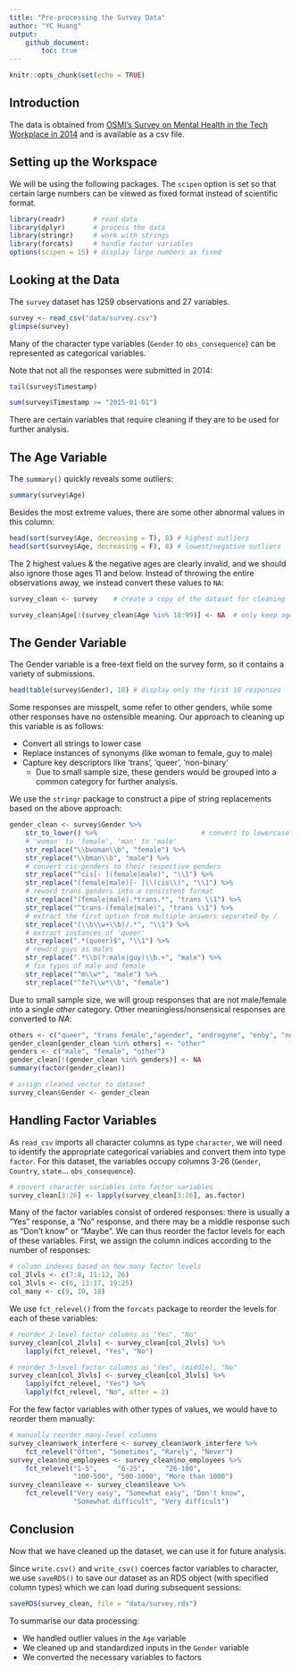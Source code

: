 ```yaml
---
title: "Pre-processing the Survey Data"
author: "YC Huang"
output: 
    github_document:
        toc: true
---
```


```r
knitr::opts_chunk$set(echo = TRUE)
```

## Introduction
The data is obtained from [OSMI's Survey on Mental Health in the Tech Workplace in 2014](https://www.kaggle.com/osmi/mental-health-in-tech-survey) and is available as a csv file.


## Setting up the Workspace

We will be using the following packages. The `scipen` option is set so that certain large numbers can be viewed as fixed format instead of scientific format.

```r
library(readr)       # read data
library(dplyr)       # process the data
library(stringr)     # work with strings
library(forcats)     # handle factor variables
options(scipen = 15) # display large numbers as fixed
```

## Looking at the Data

The `survey` dataset has 1259 observations and 27 variables.

```r
survey <- read_csv("data/survey.csv")
glimpse(survey)
```

Many of the character type variables (`Gender` to `obs_consequence`) can be represented as categorical variables.

Note that not all the responses were submitted in 2014:

```r
tail(survey$Timestamp)

sum(survey$Timestamp >= "2015-01-01")
```

There are certain variables that require cleaning if they are to be used for further analysis.

## The Age Variable

The `summary()` quickly reveals some outliers:

```r
summary(survey$Age)
```

Besides the most extreme values, there are some other abnormal values in this column:

```r
head(sort(survey$Age, decreasing = T), 8) # highest outliers
head(sort(survey$Age, decreasing = F), 8) # lowest/negative outliers
```

The 2 highest values & the negative ages are clearly invalid, and we should also ignore those ages 11 and below. Instead of throwing the entire observations away, we instead convert these values to `NA`:

```r
survey_clean <- survey    # create a copy of the dataset for cleaning

survey_clean$Age[!(survey_clean$Age %in% 18:99)] <- NA  # only keep ages 18 to 99
```

## The Gender Variable

The Gender variable is a free-text field on the survey form, so it contains a variety of submissions. 

```r
head(table(survey$Gender), 10) # display only the first 10 responses
```

Some responses are misspelt, some refer to other genders, while some other responses have no ostensible meaning. Our approach to cleaning up this variable is as follows:  

* Convert all strings to lower case  
* Replace instances of synonyms (like woman to female, guy to male)  
* Capture key descriptors like 'trans', 'queer', 'non-binary'  
    * Due to small sample size, these genders would be grouped into a common category for further analysis.  
    
We use the `stringr` package to construct a pipe of string replacements based on the above approach:

```r
gender_clean <- survey$Gender %>%
    str_to_lower() %>%                          # convert to lowercase
    # 'woman' to 'female', 'man' to 'male'
    str_replace("\\bwoman\\b", "female") %>%    
    str_replace("\\bman\\b", "male") %>%
    # convert cis-genders to their respective genders
    str_replace("^cis[- ](female|male)", "\\1") %>%     
    str_replace("(female|male)[- ]\\(cis\\)", "\\1") %>% 
    # reword trans genders into a consistent format
    str_replace("(female|male).*trans.*", "trans \\1") %>% 
    str_replace("^trans-(female|male)", "trans \\1") %>% 
    # extract the first option from multiple answers separated by /
    str_replace("(\\b\\w+\\b)/.*", "\\1") %>% 
    # extract instances of 'queer'
    str_replace(".*(queer)$", "\\1") %>%
    # reword guys as males
    str_replace(".*\\b(?:male|guy)\\b.+", "male") %>% 
    # fix typos of male and female
    str_replace("^m\\w*", "male") %>% 
    str_replace("^fe?\\w*\\b", "female")
```

Due to small sample size, we will group responses that are not male/female into a single *other* category. Other meaningless/nonsensical responses are converted to *NA*:

```r
others <- c("queer", "trans female","agender", "androgyne", "enby", "non-binary")
gender_clean[gender_clean %in% others] <- "other"
genders <- c("male", "female", "other")
gender_clean[!(gender_clean %in% genders)] <- NA
summary(factor(gender_clean))
```

```r
# assign cleaned vector to dataset
survey_clean$Gender <- gender_clean
```

## Handling Factor Variables

As `read_csv` imports all character columns as type `character`, we will need to identify the appropriate categorical variables and convert them into type `factor`. For this dataset, the variables occupy columns 3-26 (`Gender`, `Country`, `state`... `obs_consequence`).

```r
# convert character variables into factor variables
survey_clean[3:26] <- lapply(survey_clean[3:26], as.factor)
```

Many of the factor variables consist of ordered responses: there is usually a "Yes" response, a "No" response, and there may be a middle response such as "Don't know" or "Maybe". We can thus reorder the factor levels for each of these variables. First, we assign the column indices according to the number of responses:

```r
# column indexes based on how many factor levels 
col_2lvls <- c(7:8, 11:12, 26)
col_3lvls <- c(6, 13:17, 19:25)
col_many <- c(9, 10, 18)
```

We use `fct_relevel()` from the `forcats` package to reorder the levels for each of these variables:

```r
# reorder 2-level factor columns as "Yes", "No"
survey_clean[col_2lvls] <- survey_clean[col_2lvls] %>% 
    lapply(fct_relevel, "Yes", "No")

# reorder 3-level factor columns as "Yes", (middle), "No"
survey_clean[col_3lvls] <- survey_clean[col_3lvls] %>% 
    lapply(fct_relevel, "Yes") %>% 
    lapply(fct_relevel, "No", after = 2)
```

For the few factor variables with other types of values, we would have to reorder them manually:

```r
# manually reorder many-level columns
survey_clean$work_interfere <- survey_clean$work_interfere %>% 
    fct_relevel("Often", "Sometimes", "Rarely", "Never")
survey_clean$no_employees <- survey_clean$no_employees %>% 
    fct_relevel("1-5",     "6-25",     "26-100", 
                "100-500", "500-1000", "More than 1000")
survey_clean$leave <- survey_clean$leave %>% 
    fct_relevel("Very easy", "Somewhat easy", "Don't know", 
                "Somewhat difficult", "Very difficult")
```

## Conclusion

Now that we have cleaned up the dataset, we can use it for future analysis. 

Since `write.csv()` and `write_csv()` coerces factor variables to character, we use `saveRDS()` to save our dataset as an RDS object (with specified column types) which we can load during subsequent sessions:

```r
saveRDS(survey_clean, file = "data/survey.rds")
```

To summarise our data processing:

* We handled outlier values in the `Age` variable  
* We cleaned up and standardized inputs in the `Gender` variable  
* We converted the necessary variables to factors
